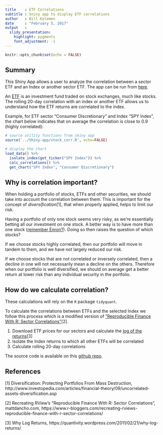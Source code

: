 ```yaml
---
title    : ETF Correlations
subtitle : Sniny app to display ETF correlations
author   : Bill Kelemen
date     : "February 5, 2017"
output   : 
  slidy_presentation:
    highlight: pygments
    font_adjustment: -1
---
```


```r
knitr::opts_chunk$set(echo = FALSE)
```

## Summary {.smaller}

This Shiny App allows a user to analyze the correlation between a sector ETF and an Index or another sector ETF. The app can be run from [here](https://bkelemen.shinyapps.io/StockCorrelationShinyApp/).

An [ETF](https://en.wikipedia.org/wiki/Exchange-traded_fund) is an investment fund traded on stock exchanges, much like stocks. The rolling 20-day correlation with an index or another ETF allows us to understand how the ETF returns are correlated to the index.

Example, for ETF sector "Consumer Discretionary" and Index "SPY Index", the chart below indicates that on average the correlation is close to 0.9 (highly correlated):
```r
# source utility functions from shiny app
source('../Shiny-app/stock_corr.R', echo=FALSE)  

# display the chart
load_data() %>%
  isolate_index(get_ticker("SPY Index")) %>%
  calc_correlations() %>%
  get_chart("SPY Index", "Consumer Discretionary")
```

## Why is correlation important?

When holding a portfolio of stocks, ETFs and other securities, we should take into account the correlation between them. This is important for the concept of *diversification*[1], that when properly applied, helps to limit our risk.

Having a portfolio of only one stock seems very risky, as we're essentially betting all our investment on one stock. A better way is to have more than one stock ([remember  Enron?](https://en.wikipedia.org/wiki/Enron_scandal)). Doing so then raises the question of which stocks?

If we choose stocks highly correlated, then our portfolio will move in tandem to them, and we have not largely reduced our risk.

If we choose stocks that are not correlated or inversely correlated, then a decline in one will not necessarily mean a decline on the others. Therefore when our portfolio is well diversified, we should on average get a better return at lower risk than any individual security in the portfolio.

## How do we calculate correlation?

These calculations will rely on the `R` package `tidyquant`.

To calculate the correlations between ETFs and the selected Index we follow this process which is a modified version of ["Reproducible Finance With R: Sector Correlations"](https://www.r-bloggers.com/recreating-rviews-reproducible-finance-with-r-sector-correlations/)[2].

1. Download ETF prices for our sectors and calculate the [log of the returns](https://quantivity.wordpress.com/2011/02/21/why-log-returns/)[3]
2. Isolate the Index returns to which all other ETFs will be correlated
3. Calculate rolling 20-day correlations

The source code is available on this [github repo](https://github.com/bkelemen56/StockCorrelationShinyApp).

## References

[1] Diversification: Protecting Portfolios From Mass Destruction, http://www.investopedia.com/articles/financial-theory/09/uncorrelated-assets-diversification.asp

[2] Recreating RView’s "Reproducible Finance With R: Sector Correlations", mattdancho.com, https://www.r-bloggers.com/recreating-rviews-reproducible-finance-with-r-sector-correlations/

[3] Why Log Returns, https://quantivity.wordpress.com/2011/02/21/why-log-returns/

